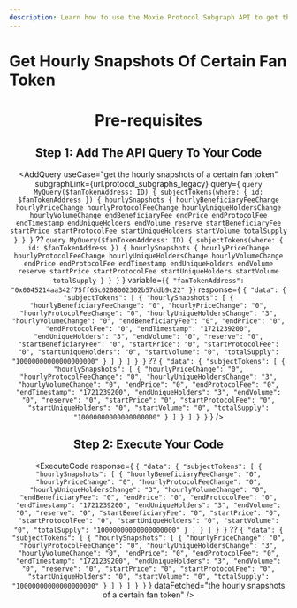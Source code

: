 ```yaml
---
description: Learn how to use the Moxie Protocol Subgraph API to get the hourly snapshots of a certain fan token.
---
```



# Get Hourly Snapshots Of Certain Fan Token

<Header
  useCase="get the hourly snapshots of a certain fan token"
  apiName="Moxie Protocol Subgraph"
/>

# Pre-requisites

<Prerequisites apiName="Moxie Protocol Subgraph" />

## Step 1: Add The API Query To Your Code

<AddQuery
  useCase="get the hourly snapshots of a certain fan token"
  subgraphLink={url.protocol_subgraphs_legacy}
  query={
    `query MyQuery($fanTokenAddress: ID) {
  subjectTokens(where: { id: $fanTokenAddress }) {
    hourlySnapshots {
      hourlyBeneficiaryFeeChange
      hourlyPriceChange
      hourlyProtocolFeeChange
      hourlyUniqueHoldersChange
      hourlyVolumeChange
      endBeneficiaryFee
      endPrice
      endProtocolFee
      endTimestamp
      endUniqueHolders
      endVolume
      reserve
      startBeneficiaryFee
      startPrice
      startProtocolFee
      startUniqueHolders
      startVolume
      totalSupply
    }
  }
}` ??
    `query MyQuery($fanTokenAddress: ID) {
  subjectTokens(where: { id: $fanTokenAddress }) {
    hourlySnapshots {
      hourlyPriceChange
      hourlyProtocolFeeChange
      hourlyUniqueHoldersChange
      hourlyVolumeChange
      endPrice
      endProtocolFee
      endTimestamp
      endUniqueHolders
      endVolume
      reserve
      startPrice
      startProtocolFee
      startUniqueHolders
      startVolume
      totalSupply
    }
  }
}`
  }
  variable={`{
  "fanTokenAddress": "0x0045214aa342f75ff65c0208002302b57ddb9c22"
}`}
  response={
    `{
  "data": {
    "subjectTokens": [
      {
        "hourlySnapshots": [
          {
            "hourlyBeneficiaryFeeChange": "0",
            "hourlyPriceChange": "0",
            "hourlyProtocolFeeChange": "0",
            "hourlyUniqueHoldersChange": "3",
            "hourlyVolumeChange": "0",
            "endBeneficiaryFee": "0",
            "endPrice": "0",
            "endProtocolFee": "0",
            "endTimestamp": "1721239200",
            "endUniqueHolders": "3",
            "endVolume": "0",
            "reserve": "0",
            "startBeneficiaryFee": "0",
            "startPrice": "0",
            "startProtocolFee": "0",
            "startUniqueHolders": "0",
            "startVolume": "0",
            "totalSupply": "10000000000000000000"
          }
        ]
      }
    ]
  }
}` ??
    `{
  "data": {
    "subjectTokens": [
      {
        "hourlySnapshots": [
          {
            "hourlyPriceChange": "0",
            "hourlyProtocolFeeChange": "0",
            "hourlyUniqueHoldersChange": "3",
            "hourlyVolumeChange": "0",
            "endPrice": "0",
            "endProtocolFee": "0",
            "endTimestamp": "1721239200",
            "endUniqueHolders": "3",
            "endVolume": "0",
            "reserve": "0",
            "startPrice": "0",
            "startProtocolFee": "0",
            "startUniqueHolders": "0",
            "startVolume": "0",
            "totalSupply": "10000000000000000000"
          }
        ]
      }
    ]
  }
}`
  }
/>

## Step 2: Execute Your Code

<ExecuteCode
  response={
    `{
  "data": {
    "subjectTokens": [
      {
        "hourlySnapshots": [
          {
            "hourlyBeneficiaryFeeChange": "0",
            "hourlyPriceChange": "0",
            "hourlyProtocolFeeChange": "0",
            "hourlyUniqueHoldersChange": "3",
            "hourlyVolumeChange": "0",
            "endBeneficiaryFee": "0",
            "endPrice": "0",
            "endProtocolFee": "0",
            "endTimestamp": "1721239200",
            "endUniqueHolders": "3",
            "endVolume": "0",
            "reserve": "0",
            "startBeneficiaryFee": "0",
            "startPrice": "0",
            "startProtocolFee": "0",
            "startUniqueHolders": "0",
            "startVolume": "0",
            "totalSupply": "10000000000000000000"
          }
        ]
      }
    ]
  }
}` ??
    `{
  "data": {
    "subjectTokens": [
      {
        "hourlySnapshots": [
          {
            "hourlyPriceChange": "0",
            "hourlyProtocolFeeChange": "0",
            "hourlyUniqueHoldersChange": "3",
            "hourlyVolumeChange": "0",
            "endPrice": "0",
            "endProtocolFee": "0",
            "endTimestamp": "1721239200",
            "endUniqueHolders": "3",
            "endVolume": "0",
            "reserve": "0",
            "startPrice": "0",
            "startProtocolFee": "0",
            "startUniqueHolders": "0",
            "startVolume": "0",
            "totalSupply": "10000000000000000000"
          }
        ]
      }
    ]
  }
}`
  }
  dataFetched="the hourly snapshots of a certain fan token"
/>

<DeveloperSupport />
